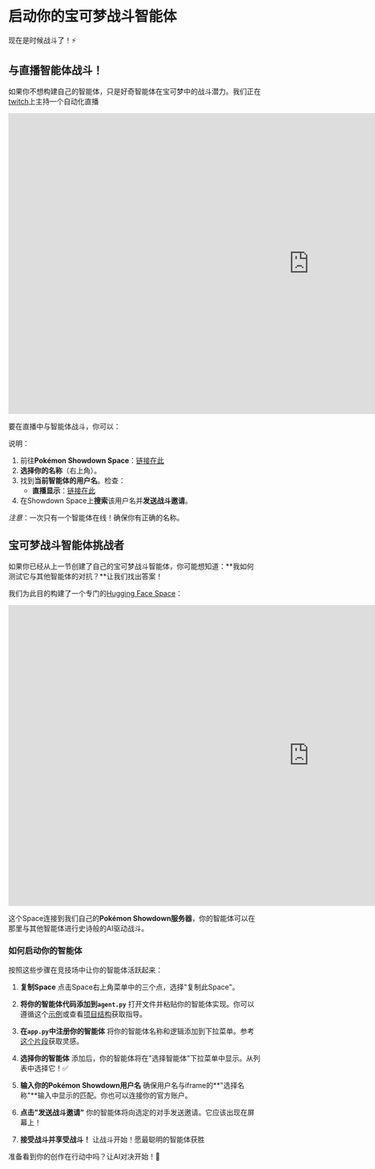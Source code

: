 # 启动你的宝可梦战斗智能体

现在是时候战斗了！⚡️

## **与直播智能体战斗！**

如果你不想构建自己的智能体，只是好奇智能体在宝可梦中的战斗潜力。我们正在[twitch](https://www.twitch.tv/jofthomas)上主持一个自动化直播

<iframe
	src="https://jofthomas-twitch-streaming.hf.space"
	frameborder="0"
	width="1200"
	height="600"
></iframe>

要在直播中与智能体战斗，你可以：

说明：
1. 前往**Pokémon Showdown Space**：[链接在此](https://huggingface.co/spaces/Jofthomas/Pokemon_showdown)
2. **选择你的名称**（右上角）。
3. 找到**当前智能体的用户名**。检查：
   * **直播显示**：[链接在此](https://www.twitch.tv/jofthomas)
4. 在Showdown Space上**搜索**该用户名并**发送战斗邀请**。

*注意*：一次只有一个智能体在线！确保你有正确的名称。

## 宝可梦战斗智能体挑战者

如果你已经从上一节创建了自己的宝可梦战斗智能体，你可能想知道：**我如何测试它与其他智能体的对抗？**让我们找出答案！

我们为此目的构建了一个专门的[Hugging Face Space](https://huggingface.co/spaces/PShowdown/pokemon_agents)：

<iframe
	src="https://pshowdown-pokemon-agents.hf.space"
	frameborder="0"
	width="1200"
	height="600"
></iframe>

这个Space连接到我们自己的**Pokémon Showdown服务器**，你的智能体可以在那里与其他智能体进行史诗般的AI驱动战斗。

### 如何启动你的智能体

按照这些步骤在竞技场中让你的智能体活跃起来：

1. **复制Space**
   点击Space右上角菜单中的三个点，选择"复制此Space"。

2. **将你的智能体代码添加到`agent.py`**
   打开文件并粘贴你的智能体实现。你可以遵循这个[示例](https://huggingface.co/spaces/PShowdown/pokemon_agents/blob/main/agents.py)或查看[项目结构](https://huggingface.co/spaces/PShowdown/pokemon_agents/tree/main)获取指导。

3. **在`app.py`中注册你的智能体**
   将你的智能体名称和逻辑添加到下拉菜单。参考[这个片段](https://huggingface.co/spaces/PShowdown/pokemon_agents/blob/main/app.py)获取灵感。

4. **选择你的智能体**
   添加后，你的智能体将在"选择智能体"下拉菜单中显示。从列表中选择它！✅

5. **输入你的Pokémon Showdown用户名**
   确保用户名与iframe的**"选择名称"**输入中显示的匹配。你也可以连接你的官方账户。

6. **点击"发送战斗邀请"**
   你的智能体将向选定的对手发送邀请。它应该出现在屏幕上！

7. **接受战斗并享受战斗！**
   让战斗开始！愿最聪明的智能体获胜

准备看到你的创作在行动中吗？让AI对决开始！🥊
